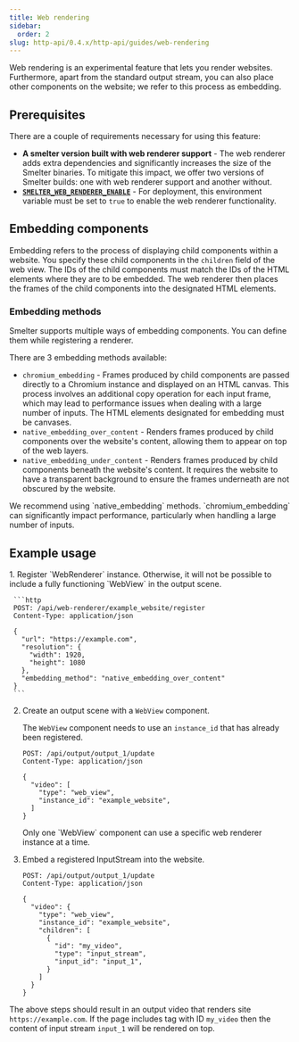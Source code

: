```yaml
---
title: Web rendering
sidebar:
  order: 2
slug: http-api/0.4.x/http-api/guides/web-rendering
---
```



Web rendering is an experimental feature that lets you render websites. Furthermore, apart from the standard output stream, you can also place other components on the website; we refer to this process as embedding.

## Prerequisites

There are a couple of requirements necessary for using this feature:

* **A smelter version built with web renderer support** - The web renderer adds extra dependencies and significantly increases the size of the Smelter binaries. To mitigate this impact, we offer two versions of Smelter builds: one with web renderer support and another without.
* **[`SMELTER_WEB_RENDERER_ENABLE`](/deployment/configuration#smelter_web_renderer_enable)** - For deployment, this environment variable must be set to `true` to enable the web renderer functionality.

## Embedding components

Embedding refers to the process of displaying child components within a website. You specify these child components in the `children` field of the web view. The IDs of the child components must match the IDs of the HTML elements where they are to be embedded. The web renderer then places the frames of the child components into the designated HTML elements.

### Embedding methods

Smelter supports multiple ways of embedding components. You can define them while registering a renderer.

There are 3 embedding methods available:

* `chromium_embedding` - Frames produced by child components are passed directly to a Chromium instance and displayed on an HTML canvas. This process involves an additional copy operation for each input frame, which may lead to performance issues when dealing with a large number of inputs. The HTML elements designated for embedding must be canvases.
* `native_embedding_over_content` - Renders frames produced by child components over the website's content, allowing them to appear on top of the web layers.
* `native_embedding_under_content` - Renders frames produced by child components beneath the website's content. It requires the website to have a transparent background to ensure the frames underneath are not obscured by the website.

<Aside type="caution">We recommend using `native_embedding` methods. `chromium_embedding` can significantly impact performance, particularly when handling a large number of inputs.</Aside>

## Example usage

<Steps>
  1. Register `WebRenderer` instance. Otherwise, it will not be possible to include a fully functioning `WebView` in the output scene.

     ```http
     POST: /api/web-renderer/example_website/register
     Content-Type: application/json

     {
       "url": "https://example.com",
       "resolution": {
         "width": 1920,
         "height": 1080
       },
       "embedding_method": "native_embedding_over_content"
     }
     ```

  2. Create an output scene with a `WebView` component.

     The `WebView` component needs to use an `instance_id` that has already been registered.

     ```http
     POST: /api/output/output_1/update
     Content-Type: application/json

     {
       "video": [
         "type": "web_view",
         "instance_id": "example_website",
       ]
     }
     ```

     <Aside type="caution">Only one `WebView` component can use a specific web renderer instance at a time.</Aside>

  3. Embed a registered InputStream into the website.

     ```http
     POST: /api/output/output_1/update
     Content-Type: application/json

     {
       "video": {
         "type": "web_view",
         "instance_id": "example_website",
         "children": [
           {
             "id": "my_video",
             "type": "input_stream",
             "input_id": "input_1",
           }
         ]
       }
     }
     ```
</Steps>

The above steps should result in an output video that renders site `https://example.com`.
If the page includes tag with ID `my_video` then the content of input stream `input_1` will
be rendered on top.

